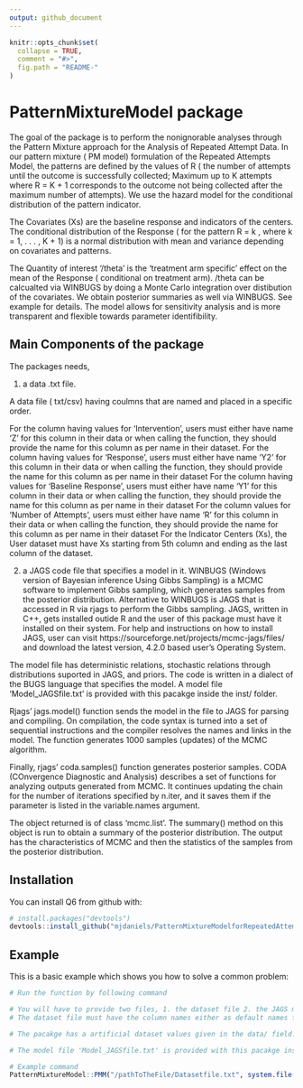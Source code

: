 ```yaml
---
output: github_document
---
```


<!-- README.md is generated from README.Rmd. Please edit that file -->

```r
knitr::opts_chunk$set(
  collapse = TRUE,
  comment = "#>",
  fig.path = "README-"
)
```

# PatternMixtureModel package

The goal of the package is to perform the nonignorable analyses through the Pattern Mixture approach for the Analysis of Repeated Attempt Data. 
In our pattern mixture ( PM model) formulation of the Repeated Attempts Model, the patterns are defined by the values of R ( the number of attempts until the outcome is successfully collected; Maximum up to K attempts where R = K + 1 corresponds to the outcome not being collected after the maximum number of attempts). We use the hazard model for the conditional distribution of the pattern indicator. 

The Covariates (Xs) are the baseline response and indicators of the centers. The conditional distribution of the Response ( for the pattern R = k , where k = 1, . . . , K + 1) is a normal distribution with mean and variance depending on covariates and patterns.


The Quantity of interest '/theta' is the 'treatment arm specific' effect on the mean of the Response ( conditional on treatment arm). /theta can be calcualted via WINBUGS by doing a Monte Carlo integration over distibution of the covariates. We obtain posterior summaries as well via WINBUGS. See example for details. 
The model allows for sensitivity analysis and is more transparent and flexible towards parameter identifibility. 


## Main Components of the package

The packages needs,

1. a data .txt file.

A data file ( txt/csv) having coulmns that are named and placed in a specific order.

For the column having values for 'Intervention’, users must either have name 'Z' for this column in their data or when calling the function, they should provide the name for this column as per name in their dataset.
For the column having values for 'Response’, users must either have name ‘Y2’ for this column in their data or when calling the function, they should provide the name for this column as per name in their dataset
For the column having values for 'Baseline Response’, users must either have name ‘Y1’ for this column in their data or when calling the function, they should provide the name for this column as per name in their dataset
For the column values for 'Number of Attempts’, users must either have name ‘R’ for this column in their data or when calling the function, they should provide the name for this column as per name in their dataset
For the Indicator Centers (Xs), the User dataset must have Xs starting from 5th column and ending as the last column of the dataset.


2.  a JAGS code file that specifies a model in it. WINBUGS (Windows version of Bayesian inference Using Gibbs Sampling) is a MCMC software to implement Gibbs sampling, which generates samples from the posterior distribution. Alternative to WINBUGS is JAGS that is accessed in R via rjags to perform the Gibbs sampling. JAGS, written in C++, gets installed outide R and the user of this package must have it installed on their system. For help and instructions on how to install JAGS, user can visit https://sourceforge.net/projects/mcmc-jags/files/ and download the latest version, 4.2.0 based user's Operating System.

The model file has deterministic relations, stochastic relations through distributions suported in JAGS, and priors. The code is written in a dialect of the BUGS language that specifies the model. A model file 'Model_JAGSfile.txt' is provided with this pacakge inside the inst/ folder.

Rjags' jags.model() function sends the model in the file to JAGS for parsing and compiling. On compilation, the code syntax is turned into a set of sequential instructions and the compiler resolves the names and links in the model. The function generates 1000 samples (updates) of the MCMC algorithm.

Finally, rjags' coda.samples() function generates posterior samples. CODA (COnvergence Diagnostic and Analysis) describes a set of functions for analyzing outputs generated from MCMC. It continues updating the chain for the number of iterations specified by n.iter, and it saves them if the parameter is listed in the variable.names argument. 

The object returned is of class 'mcmc.list'. The summary() method on this object is run to obtain a summary of the posterior distribution. The output has the characteristics of MCMC and then the statistics of the samples from the posterior distribution.

## Installation

You can install Q6 from github with:

```r
# install.packages("devtools")
devtools::install_github("mjdaniels/PatternMixtureModelforRepeatedAttemptData")
```

## Example

This is a basic example which shows you how to solve a common problem:

```r
# Run the function by following command

# You will have to provide two files, 1. the dataset file 2. the JAGS model file. ( NOTE: if they are not in your present working directory, then provide the full path to the file.)
# The dataset file must have the column names either as default names for each column in the argument or provide the respective names while calling this function.

# The pacakge has a artificial dataset values given in the data/ field. It is a .rda file and can be loaded into a file as write.table(ProjectData, nameOftheFile.txt) and can be used to see the functionality of this pacakge. Alternativetly, you can provide your own dataset file.

# The model file 'Model_JAGSfile.txt' is provided with this pacakge inside the inst/extdata/ folder and will be automatically installed so as to access it when the package gets installed. Without having to download it, you can call it by writing 'system.file("extdata", "Model_JAGSfile.txt", package = "PatternMixtureModel")' in place where 'the JAGS model file' is needed.  Alternativetly, you can provide your own JAGS model file.

# Example command
PatternMixtureModel::PMM("/pathToTheFile/Datasetfile.txt", system.file("extdata", "Model_JAGSfile.txt", package = "PatternMixtureModel"))


```
